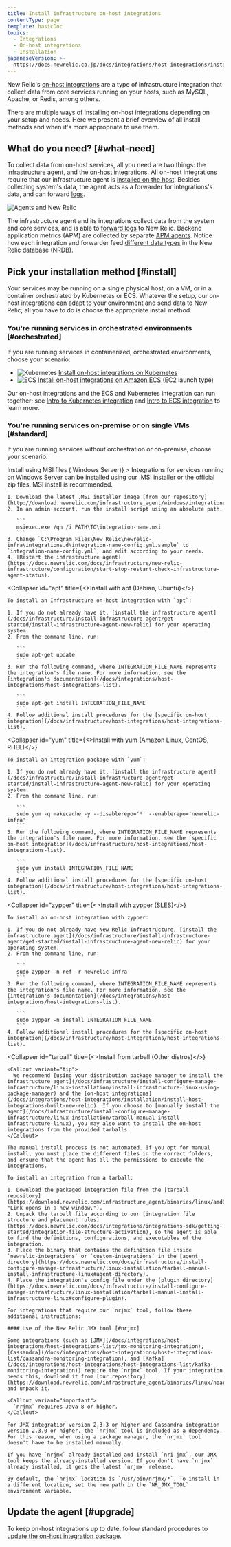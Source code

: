 ```yaml
---
title: Install infrastructure on-host integrations
contentType: page
template: basicDoc
topics:
  - Integrations
  - On-host integrations
  - Installation
japaneseVersion: >-
  https://docs.newrelic.co.jp/docs/integrations/host-integrations/installation/install-infrastructure-host-integrations
---
```


New Relic's [on-host integrations](/docs/integrations/host-integrations/getting-started/introduction-host-integrations) are a type of infrastructure integration that collect data from core services running on your hosts, such as MySQL, Apache, or Redis, among others.

There are multiple ways of installing on-host integrations depending on your setup and needs. Here we present a brief overview of all install methods and when it's more appropriate to use them.

## What do you need? [#what-need]

To collect data from on-host services, all you need are two things: the [infrastructure agent](/docs/infrastructure/install-infrastructure-agent/get-started/install-infrastructure-agent), and the [on-host integrations](/docs/integrations/host-integrations/getting-started/introduction-host-integrations). All on-host integrations require that our infrastructure agent is [installed on the host](/docs/infrastructure/install-infrastructure-agent/get-started/install-infrastructure-agent). Besides collecting system's data, the agent acts as a forwarder for integrations's data, and can forward [logs](/docs/logs/enable-log-monitoring-new-relic/enable-log-monitoring-new-relic/forward-your-logs-using-infrastructure-agent).

![Agents and New Relic](./images/Agents-and-NR-%288%29.png "Agents and New Relic")

The infrastructure agent and its integrations collect data from the system and core services, and is able to [forward logs](/docs/logs/enable-log-monitoring-new-relic/enable-log-monitoring-new-relic/forward-your-logs-using-infrastructure-agent) to New Relic. Backend application metrics (APM) are collected by separate [APM agents](/docs/agents). Notice how each integration and forwarder feed [different data types](https://docs.newrelic.com/docs/using-new-relic/data/understand-data/new-relic-data-types) in the New Relic database (NRDB).

## Pick your installation method [#install]

Your services may be running on a single physical host, on a VM, or in a container orchestrated by Kubernetes or ECS. Whatever the setup, our on-host integrations can adapt to your environment and send data to New Relic; all you have to do is choose the appropriate install method.

### You're running services in orchestrated environments [#orchestrated]

If you are running services in containerized, orchestrated environments, choose your scenario:

* ![Kubernetes](./images/kubernetes-logo.png "Kubernetes") [Install on-host integrations on Kubernetes](/docs/integrations/kubernetes-integration/link-apps-services/monitor-services-running-kubernetes)
* ![ECS](./images/ecs.png "ECS") [Install on-host integrations on Amazon ECS](/docs/integrations/host-integrations/host-integrations-list/monitor-services-running-amazon-ecs) (EC2 launch type)

Our on-host integrations and the ECS and Kubernetes integration can run together; see [Intro to Kubernetes integration](/docs/integrations/kubernetes-integration/get-started/introduction-kubernetes-integration) and [Intro to ECS integration](/docs/integrations/elastic-container-service-integration/get-started/introduction-amazon-ecs-integration) to learn more.

### You're running services on-premise or on single VMs [#standard]

If you are running services without orchestration or on-premise, choose your scenario:

<CollapserGroup>
  <Collapser
    id="windows"
    title={<>Install using MSI files ( Windows Server)</>}
  >
    Integrations for services running on Windows Server can be installed using our .MSI installer or the official zip files. MSI install is recommended.

    1. Download the latest .MSI installer image [from our repository](http://download.newrelic.com/infrastructure_agent/windows/integrations/).
    2. In an admin account, run the install script using an absolute path.

       ```
       msiexec.exe /qn /i PATH\TO\integration-name.msi
       ```
    3. Change `C:\Program Files\New Relic\newrelic-infra\integrations.d\integration-name-config.yml.sample` to `integration-name-config.yml`, and edit according to your needs.
    4. [Restart the infrastructure agent](https://docs.newrelic.com/docs/infrastructure/new-relic-infrastructure/configuration/start-stop-restart-check-infrastructure-agent-status).
  </Collapser>

  <Collapser
    id="apt"
    title={<>Install with apt (Debian, Ubuntu)</>}
  >
    To install an Infrastructure on-host integration with `apt`:

    1. If you do not already have it, [install the infrastructure agent](/docs/infrastructure/install-infrastructure-agent/get-started/install-infrastructure-agent-new-relic) for your operating system.
    2. From the command line, run:

       ```
       sudo apt-get update
       ```
    3. Run the following command, where INTEGRATION_FILE_NAME represents the integration's file name. For more information, see the [integration's documentation](/docs/integrations/host-integrations/host-integrations-list).

       ```
       sudo apt-get install INTEGRATION_FILE_NAME
       ```
    4. Follow additional install procedures for the [specific on-host integration](/docs/infrastructure/host-integrations/host-integrations-list).
  </Collapser>

  <Collapser
    id="yum"
    title={<>Install with yum (Amazon Linux, CentOS, RHEL)</>}
  >
    To install an integration package with `yum`:

    1. If you do not already have it, [install the infrastructure agent](/docs/infrastructure/install-infrastructure-agent/get-started/install-infrastructure-agent-new-relic) for your operating system.
    2. From the command line, run:

       ```
       sudo yum -q makecache -y --disablerepo='*' --enablerepo='newrelic-infra'
       ```
    3. Run the following command, where INTEGRATION_FILE_NAME represents the integration's file name. For more information, see the [specific on-host integration](/docs/infrastructure/host-integrations/host-integrations-list).

       ```
       sudo yum install INTEGRATION_FILE_NAME
       ```
    4. Follow additional install procedures for the [specific on-host integration](/docs/infrastructure/host-integrations/host-integrations-list).
  </Collapser>

  <Collapser
    id="zypper"
    title={<>Install with zypper (SLES)</>}
  >
    To install an on-host integration with zypper:

    1. If you do not already have New Relic Infrastructure, [install the infrastructure agent](/docs/infrastructure/install-infrastructure-agent/get-started/install-infrastructure-agent-new-relic) for your operating system.
    2. From the command line, run:

       ```
       sudo zypper -n ref -r newrelic-infra
       ```
    3. Run the following command, where INTEGRATION_FILE_NAME represents the integration's file name. For more information, see the [integration's documentation](/docs/integrations/host-integrations/host-integrations-list).

       ```
       sudo zypper -n install INTEGRATION_FILE_NAME
       ```
    4. Follow additional install procedures for the [specific on-host integration](/docs/infrastructure/host-integrations/host-integrations-list).
  </Collapser>

  <Collapser
    id="tarball"
    title={<>Install from tarball (Other distros)</>}
  >
    <Callout variant="tip">
      We recommend [using your distribution package manager to install the infrastructure agent](/docs/infrastructure/install-configure-manage-infrastructure/linux-installation/install-infrastructure-linux-using-package-manager) and the [on-host integrations](/docs/integrations/host-integrations/installation/install-host-integrations-built-new-relic). If you choose to [manually install the agent](/docs/infrastructure/install-configure-manage-infrastructure/linux-installation/tarball-manual-install-infrastructure-linux), you may also want to install the on-host integrations from the provided tarballs.
    </Callout>

    The manual install process is not automated. If you opt for manual install, you must place the different files in the correct folders, and ensure that the agent has all the permissions to execute the integrations.

    To install an integration from a tarball:

    1. Download the packaged integration file from the [tarball repository](https://download.newrelic.com/infrastructure_agent/binaries/linux/amd64/ "Link opens in a new window.").
    2. Unpack the tarball file according to our [integration file structure and placement rules](https://docs.newrelic.com/docs/integrations/integrations-sdk/getting-started/integration-file-structure-activation), so the agent is able to find the definitions, configurations, and executables of the integration.
    3. Place the binary that contains the definition file inside `newrelic-integrations` or `custom-integrations` in the [agent directory](https://docs.newrelic.com/docs/infrastructure/install-configure-manage-infrastructure/linux-installation/tarball-manual-install-infrastructure-linux#agent-directory).
    4. Place the integration's config file under the [plugin directory](https://docs.newrelic.com/docs/infrastructure/install-configure-manage-infrastructure/linux-installation/tarball-manual-install-infrastructure-linux#configure-plugin).

    For integrations that require our `nrjmx` tool, follow these additional instructions:

    #### Use of the New Relic JMX tool [#nrjmx]

    Some integrations (such as [JMX](/docs/integrations/host-integrations/host-integrations-list/jmx-monitoring-integration), [Cassandra](/docs/integrations/host-integrations/host-integrations-list/cassandra-monitoring-integration), and [Kafka](/docs/integrations/host-integrations/host-integrations-list/kafka-monitoring-integration)) require the `nrjmx` tool. If your integration needs this, download it from [our repository](https://download.newrelic.com/infrastructure_agent/binaries/linux/noarch/) and unpack it.

    <Callout variant="important">
      `nrjmx` requires Java 8 or higher.
    </Callout>

    For JMX integration version 2.3.3 or higher and Cassandra integration version 2.3.0 or higher, the `nrjmx` tool is included as a dependency. For this reason, when using a package manager, the `nrjmx` tool doesn't have to be installed manually.

    If you have `nrjmx` already installed and install `nri-jmx`, our JMX tool keeps the already-installed version. If you don't have `nrjmx` already installed, it gets the latest `nrjmx` release.

    By default, the `nrjmx` location is `/usr/bin/nrjmx/*`. To install in a different location, set the new path in the `NR_JMX_TOOL` environment variable.
  </Collapser>
</CollapserGroup>

## Update the agent [#upgrade]

To keep on-host integrations up to date, follow standard procedures to [update the on-host integration package](/docs/infrastructure/host-integrations/installation/update-infrastructure-host-integration-package).
